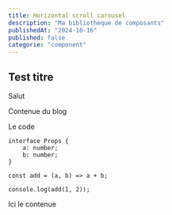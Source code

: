 ```yaml
---
title: Horizontal scroll carousel
description: "Ma bibliotheque de composants"
publishedAt: "2024-10-16"
published: false
categorie: "component"
---
```


## Test titre

Salut 

Contenue du blog

Le code
```tsx
interface Props {
    a: number;
    b: number;
}

const add = (a, b) => a + b;

console.log(add(1, 2));
```

Ici le contenue